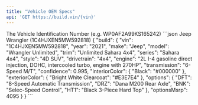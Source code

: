 ```yaml
---
title: "Vehicle OEM Specs"
api: 'GET https://build.vin/{vin}'
---
```


<ParamField path="vin" type="string" required>
  The Vehicle Identification Number (e.g. WP0AF2A99KS165242)
</ParamField>

<ResponseExample>
```json Jeep Wrangler (1C4HJXEN5MW592818)
{
  "build": {
    "vin": "1C4HJXEN5MW592818",
    "year": "2021",
    "make": "Jeep",
    "model": "Wrangler Unlimited",
    "trim": "Unlimited Sahara 4x4",
    "series": "Sahara 4x4",
    "style": "4D SUV",
    "drivetrain": "4x4",
    "engine": "2L I-4 gasoline direct injection, DOHC, intercooled turbo, engine with 270HP",
    "transmission": "6-Speed M/T",
    "confidence": 0.995,
    "interiorColor": {
      "Black": "#000000"
    },
    "exteriorColor": {
      "Bright White Clearcoat": "#E3E7E4"
    },
    "options": {
      "DFT": "8-Speed Automatic Transmission",
      "DRZ": "Dana M200 Rear Axle",
      "BNK": "Selec-Speed Control",
      "HT1": "Black 3-Piece Hard Top"
    },
    "optionsMsrp": 4095
  }
}
```
</ResponseExample>
